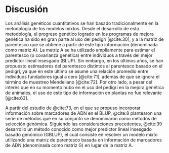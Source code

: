 
<!-- Para renderizar: bookdown::render_book("index.Rmd", "bookdown::pdf_book") -->

# Discusión

Los análisis genéticos cuantitativos se han basado tradicionalmente en la metodología de los modelos mixtos. Desde el desarrollo de esta metodología, el progreso genético logrado en los programas de mejora genética ha sido en gran parte al uso del pedigrí [@cite:30], y a la matriz de parentesco que se obtiene a partir de este tipo información (denominada como matriz A). La matriz A se ha utilizado ampliamente para estimar el parentesco (o covarianza genética) entre individuos a través del mejor predictor lineal insesgado (BLUP). Sin embargo, en los últimos años, se han propuesto estimadores del parentesco distintos al parentesco basado en el pedigrí, ya que en este último se asume una relación promedio entre individuos fundadores igual a cero [@cite:71], además de que se ignora el término de muestreo Mendeliano [@cite:72]. Por otro lado, a pesar del interés que en su momento hubo en el uso del pedigrí en la mejora genética de animales, el uso de este tipo de información en plantas no fue relevante [@cite:63].

A partir del estudio de @cite:73, en el que se propuso incorporar información sobre marcadores de ADN en el BLUP, @cite:8 plantearon una serie de métodos que en su conjunto se denominaron como métodos de selección genómica. Siguiendo las consideraciones precedentes, @cite:39 desarrollo un método conocido como mejor predictor lineal insesgado basado genómico (GBLUP), el cual consiste en resolver un modelo mixto utilizando una matriz de parentesco basada en información de marcadores de ADN (denominada como matriz G) en lugar de la matriz A.

<!--
Para todas las características evaluadas, los modelos de predicción basados exclusivamente en datos genómicos (GBLUP, BCp, BL, PLSR, RF y RKHS) o combinando datos genómicos y de pedigrí (AGBLUP y HBLUP), presentaron mayor precisión que los basados solo en datos de pedigrí (ABLUP ). Este resultado es consistente con varios estudios que han informado la superioridad de los modelos basados en marcadores sobre el pedigrí (de los Campos et al., 2009; Spindel et al., 2015), aunque las diferencias entre los enfoques dependen de la población, el entorno y el rasgo. bajo selección. En este contexto, hay beneficios en el uso de matrices de relaciones basadas en marcadores, como evitar la selección de progenies estrechamente emparentadas, brindar mejores precisiones cuando se trata de progenies no emparentadas y corregir errores de pedigrí (Daetwyler et al., 2010). Esto expresa la importancia de los marcadores en la capitalización de alelos compartidos (dentro de la variación familiar) o efectos de segregación mendeliana, útiles para aumentar PAcc (VanRaden, 2008).

--

Además, la información del marcador permite tener en cuenta la variación genética no explicada por el pedigrí debido a la variación del muestreo binario de la segregación mendeliana. De hecho, el uso de datos de pedigrí, junto con datos de marcadores de ADN, puede mejorar la precisión predictiva, independientemente de la arquitectura genética del rasgo (de los Campos et al., 2009; Ashraf et al., 2016; Sukumaran et al. , 2017).

--

La construcción de una matriz de parentesco basada en la información de los marcadores genéticos permite rastrear no solo el parentesco temporal, tal como lo define la población base basada en el pedigrí, sino también el muestreo mendeliano (Visscher et al. 2006; Zapata-Valenzuela et al. 2013) y relación histórica (Powell et al. 2010).

--

Las relaciones genómicas pueden capturar el muestreo mendeliano y revelar vínculos entre animales que aparentemente no están relacionados a través del pedigrí. Así, las relaciones genómicas son más precisas, mejorando la conexión entre los animales de una población de referencia y los animales evaluados. Esta mayor conectividad reduce el sesgo y, por lo tanto, mejora la evaluación genética ( Kennedy, 1981 )
-->

<!--
Con el uso de la información genómica fue posible una mayor comprensión de las covarianzas genéticas y el mapeo preciso del término de muestreo Mendeliano [@cite:].

Con el desarrollo de la selección genómica y el éxito posterior alcanzado a través de su implementación en animales, se vio la posibilidad de usar esta metodología en plantas [@cite:6], y en tiempos más recientes se ha demostrado su uso para la mejora genética de los cultivos de arroz a través de estudios de simulación [@cite:60].

-->